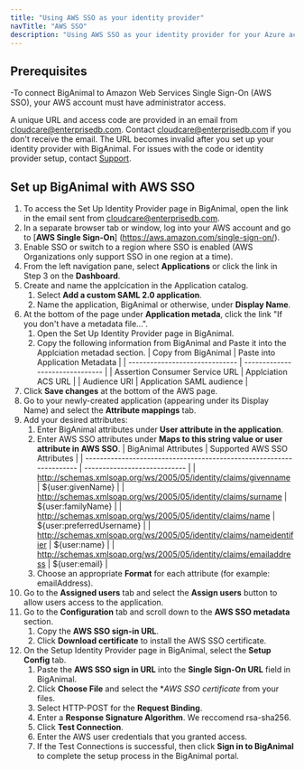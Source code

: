 ```yaml
---
title: "Using AWS SSO as your identity provider"
navTitle: "AWS SSO"
description: "Using AWS SSO as your identity provider for your Azure account"
---
```


## Prerequisites

-To connect BigAnimal to Amazon Web Services Single Sign-On (AWS SSO), your AWS account must have administrator access. 

A unique URL and access code are provided in an email from cloudcare@enterprisedb.com. Contact [cloudcare@enterprisedb.com](mailto:cloudcare@enterprisedb.com) if you don't receive the email. The URL becomes invalid after you set up your identity provider with BigAnimal. For issues with the code or identity provider setup, contact [Support](/biganimal/release/overview/support).

## Set up BigAnimal with AWS SSO

1. To access the Set Up Identity Provider page in BigAnimal, open the link in the email sent from cloudcare@enterprisedb.com.
1. In a separate browser tab or window, log into your AWS account and go to [**AWS Single Sign-On**] (https://aws.amazon.com/single-sign-on/).
1. Enable SSO or switch to a region where SSO is enabled (AWS Organizations only support SSO in one region at a time).
1. From the left navigation pane, select **Applications** or click the link in Step 3 on the **Dashboard**. 
1. Create and name the applcication in the Application catalog. 
   1. Select **Add a custom SAML 2.0 application**.
   1. Name the application, BigAnimal or otherwise, under **Display Name**.
1. At the bottom of the page under **Application metada**, click the link "If you don't have a metadata file...".
   1. Open the Set Up Identity Provider page in BigAnimal. 
   2. Copy the following information from BigAnimal and Paste it into the Applciation metadad section. 
      | Copy from BigAnimal            | Paste into Application Metadata |
      | ------------------------------ | ------------------------------- |
      | Assertion Consumer Service URL | Applciation ACS URL             |
      | Audience URI                   | Application SAML audience       |
1. Click **Save changes** at the bottom of the AWS page. 
1. Go to your newly-created application (appearing under its Display Name) and select the **Attribute mappings** tab. 
1. Add your desired attributes:
   1. Enter BigAnimal attributes under **User attribute in the application**.
   2. Enter AWS SSO attributes under **Maps to this string value or user attribute in AWS SSO**.
   | BigAnimal Attributes                                                 | Supported AWS SSO Attributes |
   | -------------------------------------------------------------------- | ---------------------------- |
   | http://schemas.xmlsoap.org/ws/2005/05/identity/claims/givenname      | ${user:givenName}            |
   | http://schemas.xmlsoap.org/ws/2005/05/identity/claims/surname        | ${user:familyName}           |
   | http://schemas.xmlsoap.org/ws/2005/05/identity/claims/name           | ${user:preferredUsername}    |
   | http://schemas.xmlsoap.org/ws/2005/05/identity/claims/nameidentifier | ${user:name}                 |
   | http://schemas.xmlsoap.org/ws/2005/05/identity/claims/emailaddress   | ${user:email}                |
   3. Choose an appropriate **Format** for each attribute (for example: emailAddress).  
1. Go to the **Assigned users** tab and select the **Assign users** button to allow users access to the application. 
1. Go to the **Configuration** tab and scroll down to the **AWS SSO metadata** section. 
   1. Copy the **AWS SSO sign-in URL**.
   2. Click **Download certificate** to install the AWS SSO certificate.
1. On the Setup Identity Provider page in BigAnimal, select the **Setup Config** tab. 
   1. Paste the **AWS SSO sign in URL** into the **Single Sign-On URL** field in BigAnimal. 
   1. Click **Choose File** and select the **AWS SSO certificate* from your files. 
   1. Select HTTP-POST for the **Request Binding**.
   1. Enter a **Response Signature Algorithm**. We reccomend rsa-sha256.
   1. Click **Test Connection**.
   1. Enter the AWS user credentials that you granted access. 
   1. If the Test Connections is successful, then click **Sign in to BigAnimal** to complete the setup process in the BigAnimal portal.
